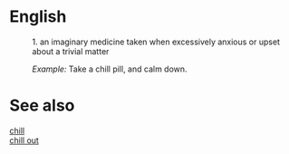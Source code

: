 =English=
: 1. an imaginary medicine taken when excessively anxious or upset about a trivial matter

:''Example:'' Take a chill pill, and calm down.
=See also=
[[chill]]<br/>
[[chill out]]

{{wikify}}